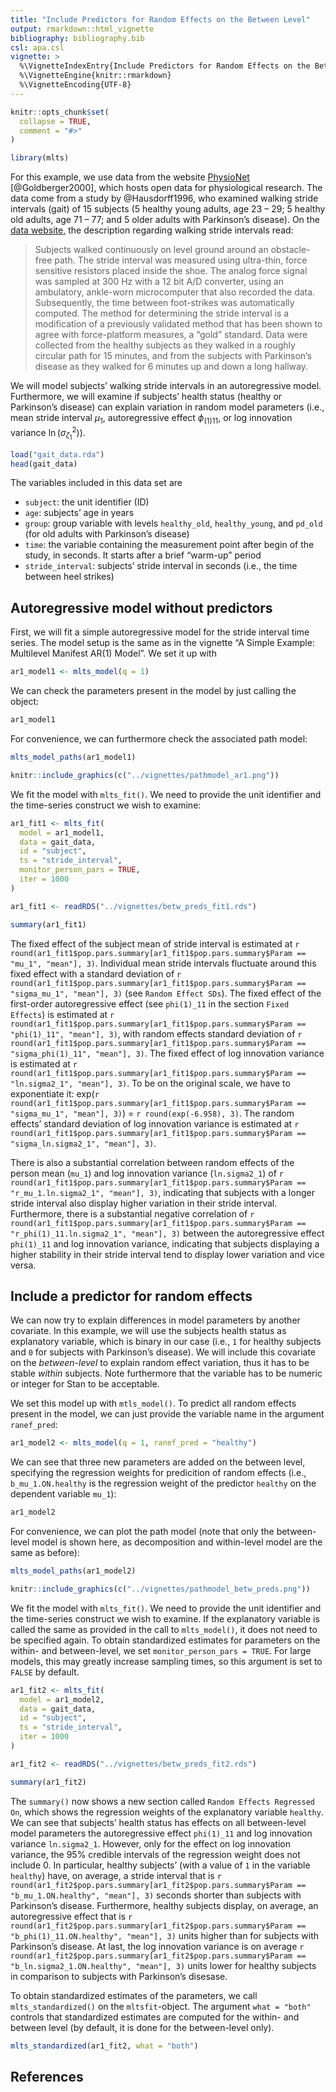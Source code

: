 ```yaml
---
title: "Include Predictors for Random Effects on the Between Level"
output: rmarkdown::html_vignette
bibliography: bibliography.bib
csl: apa.csl
vignette: >
  %\VignetteIndexEntry{Include Predictors for Random Effects on the Between Level}
  %\VignetteEngine{knitr::rmarkdown}
  %\VignetteEncoding{UTF-8}
---
```


```r
knitr::opts_chunk$set(
  collapse = TRUE,
  comment = "#>"
)
```

```r
library(mlts)
```

For this example, we use data from the website [PhysioNet](https://physionet.org/) [@Goldberger2000], which hosts open data for physiological research. The data come from a study by @Hausdorff1996, who examined walking stride intervals (gait) of 15 subjects (5 healthy young adults, age 23 -- 29; 5 healthy old adults, age 71 -- 77; and 5 older adults with Parkinson's disease). On the [data website](https://physionet.org/content/gaitdb/1.0.0/), the description regarding walking stride intervals read:

> Subjects walked continuously on level ground around an obstacle-free path. The stride interval was measured using ultra-thin, force sensitive resistors placed inside the shoe. The analog force signal was sampled at 300 Hz with a 12 bit A/D converter, using an ambulatory, ankle-worn microcomputer that also recorded the data. Subsequently, the time between foot-strikes was automatically computed. The method for determining the stride interval is a modification of a previously validated method that has been shown to agree with force-platform measures, a “gold” standard.
Data were collected from the healthy subjects as they walked in a roughly circular path for 15 minutes, and from the subjects with Parkinson’s disease as they walked for 6 minutes up and down a long hallway.

We will model subjects' walking stride intervals in an autoregressive model. Furthermore, we will examine if subjects' health status (healthy or Parkinson's disease) can explain variation in random model parameters (i.e., mean stride interval $\mu_1$, autoregressive effect $\phi_{(1)11}$, or log innovation variance $\ln(\sigma^2_{\zeta_{1}})$).

```r
load("gait_data.rda")
head(gait_data)
```

The variables included in this data set are

* `subject`: the unit identifier (ID)
* `age`: subjects' age in years
* `group`: group variable with levels `healthy_old`, `healthy_young`, and `pd_old` (for old adults with Parkinson's disease)
* `time`: the variable containing the measurement point after begin of the study, in seconds. It starts after a brief "warm-up" period 
* `stride_interval`: subjects' stride interval in seconds (i.e., the time between heel strikes)

## Autoregressive model without predictors

First, we will fit a simple autoregressive model for the stride interval time series. The model setup is the same as in the vignette "A Simple Example: Multilevel Manifest AR(1) Model". We set it up with

```r
ar1_model1 <- mlts_model(q = 1)
```

We can check the parameters present in the model by just calling the object:

```r
ar1_model1
```

For convenience, we can furthermore check the associated path model:

```r
mlts_model_paths(ar1_model1)
```

```r
knitr::include_graphics(c("../vignettes/pathmodel_ar1.png"))
```

We fit the model with `mlts_fit()`. We need to provide the unit identifier and the time-series construct we wish to examine:

```r
ar1_fit1 <- mlts_fit(
  model = ar1_model1,
  data = gait_data,
  id = "subject",
  ts = "stride_interval",
  monitor_person_pars = TRUE,
  iter = 1000
)
```

```r
ar1_fit1 <- readRDS("../vignettes/betw_preds_fit1.rds")
```

```r
summary(ar1_fit1)
```

The fixed effect of the subject mean of stride interval is estimated at `r round(ar1_fit1$pop.pars.summary[ar1_fit1$pop.pars.summary$Param == "mu_1", "mean"], 3)`.
Individual mean stride intervals fluctuate around this fixed effect with a standard deviation of `r round(ar1_fit1$pop.pars.summary[ar1_fit1$pop.pars.summary$Param == "sigma_mu_1", "mean"], 3)` (see `Random Effect SDs`).
The fixed effect of the first-order autoregressive effect (see `phi(1)_11` in the section `Fixed Effects`) is estimated at `r round(ar1_fit1$pop.pars.summary[ar1_fit1$pop.pars.summary$Param == "phi(1)_11", "mean"], 3)`, with random effects standard deviation of `r round(ar1_fit1$pop.pars.summary[ar1_fit1$pop.pars.summary$Param == "sigma_phi(1)_11", "mean"], 3)`.
The fixed effect of log innovation variance is estimated at `r round(ar1_fit1$pop.pars.summary[ar1_fit1$pop.pars.summary$Param == "ln.sigma2_1", "mean"], 3)`.
To be on the original scale, we have to exponentiate it: exp(`r round(ar1_fit1$pop.pars.summary[ar1_fit1$pop.pars.summary$Param == "sigma_mu_1", "mean"], 3)`) = `r round(exp(-6.958), 3)`.
The random effects' standard deviation of log innovation variance is estimated at `r round(ar1_fit1$pop.pars.summary[ar1_fit1$pop.pars.summary$Param == "sigma_ln.sigma2_1", "mean"], 3)`.

There is also a substantial correlation between random effects of the person mean (`mu_1`) and log innovation variance (`ln.sigma2_1`) of `r round(ar1_fit1$pop.pars.summary[ar1_fit1$pop.pars.summary$Param == "r_mu_1.ln.sigma2_1", "mean"], 3)`, indicating that subjects with a longer stride interval also display higher variation in their stride interval.
Furthermore, there is a substantial negative correlation of `r round(ar1_fit1$pop.pars.summary[ar1_fit1$pop.pars.summary$Param == "r_phi(1)_11.ln.sigma2_1", "mean"], 3)` between the autoregressive effect `phi(1)_11` and log innovation variance, indicating that subjects displaying a higher stability in their stride interval tend to display lower variation and vice versa.

## Include a predictor for random effects

We can now try to explain differences in model parameters by another covariate.
In this example, we will use the subjects health status as explanatory variable, which is binary in our case (i.e., `1` for healthy subjects and `0` for subjects with Parkinson's disease).
We will include this covariate on the *between-level* to explain random effect variation, thus it has to be stable *within* subjects.
Note furthermore that the variable has to be numeric or integer for Stan to be acceptable.

We set this model up with `mtls_model()`.
To predict all random effects present in the model, we can just provide the variable name in the argument `ranef_pred`:

```r
ar1_model2 <- mlts_model(q = 1, ranef_pred = "healthy")
```

We can see that three new parameters are added on the between level, specifying the regression weights for predicition of random effects (i.e., `b_mu_1.ON.healthy` is the regression weight of the predictor `healthy` on the dependent variable `mu_1`):

```r
ar1_model2
```

For convenience, we can plot the path model (note that only the between-level model is shown here, as decomposition and within-level model are the same as before):

```r
mlts_model_paths(ar1_model2)
```

```r
knitr::include_graphics(c("../vignettes/pathmodel_betw_preds.png"))
```

We fit the model with `mlts_fit()`.
We need to provide the unit identifier and the time-series construct we wish to examine.
If the explanatory variable is called the same as provided in the call to `mlts_model()`, it does not need to be specified again.
To obtain standardized estimates for parameters on the within- and between-level, we set `monitor_person_pars = TRUE`.
For large models, this may greatly increase sampling times, so this argument is set to `FALSE` by default.

```r
ar1_fit2 <- mlts_fit(
  model = ar1_model2,
  data = gait_data,
  id = "subject",
  ts = "stride_interval",
  iter = 1000
)
```

```r
ar1_fit2 <- readRDS("../vignettes/betw_preds_fit2.rds")
```

```r
summary(ar1_fit2)
```

The `summary()` now shows a new section called `Random Effects Regressed On`, which shows the regression weights of the explanatory variable `healthy`.
We can see that subjects' health status has effects on all between-level model parameters the autoregressive effect `phi(1)_11` and log innovation variance `ln.sigma2_1`.
However, only for the effect on log innovation variance, the 95% credible intervals of the regression weight does not include 0.
In particular, healthy subjects' (with a value of `1` in the variable `healthy`) have, on average, a stride interval that is `r round(ar1_fit2$pop.pars.summary[ar1_fit2$pop.pars.summary$Param == "b_mu_1.ON.healthy", "mean"], 3)` seconds shorter than subjects with Parkinson's disease.
Furthermore, healthy subjects  display, on average, an autoregressive effect that is `r round(ar1_fit2$pop.pars.summary[ar1_fit2$pop.pars.summary$Param == "b_phi(1)_11.ON.healthy", "mean"], 3)` units higher than for subjects with Parkinson's disease.
At last, the log innovation variance is on average `r round(ar1_fit2$pop.pars.summary[ar1_fit2$pop.pars.summary$Param == "b_ln.sigma2_1.ON.healthy", "mean"], 3)` units lower for healthy subjects in comparison to subjects with Parkinson's disesase.

To obtain standardized estimates of the parameters, we call `mlts_standardized()` on the `mltsfit`-object.
The argument `what = "both"` controls that standardized estimates are computed for the within- and between level (by default, it is done for the between-level only).

```r
mlts_standardized(ar1_fit2, what = "both")
```

## References
